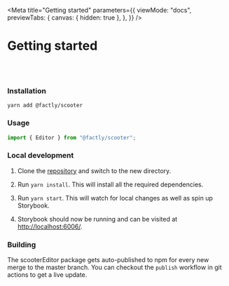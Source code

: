
<Meta
  title="Getting started"
  parameters={{
    viewMode: "docs",
    previewTabs: {
      canvas: { hidden: true },
    },
  }}
/>

# Getting started

<br />
<br />

### **Installation**

<div className="sbdocs-install-code">

```
yarn add @factly/scooter
```

</div>

### **Usage**

```jsx
import { Editor } from "@factly/scooter";
```

### **Local development**

1. Clone the [repository](https://github.com/factly/scooter) and
   switch to the new directory.

2. Run `yarn install`. This will install all the required dependencies.

3. Run `yarn start`. This will watch for local changes as well as spin up
   Storybook.

4. Storybook should now be running and can be visited at
   [http://localhost:6006/](http://localhost:6006/).

### **Building**

The scooterEditor package gets auto-published to npm for every new merge to the
master branch. You can checkout the `publish` workflow in git actions to get a
live update.
